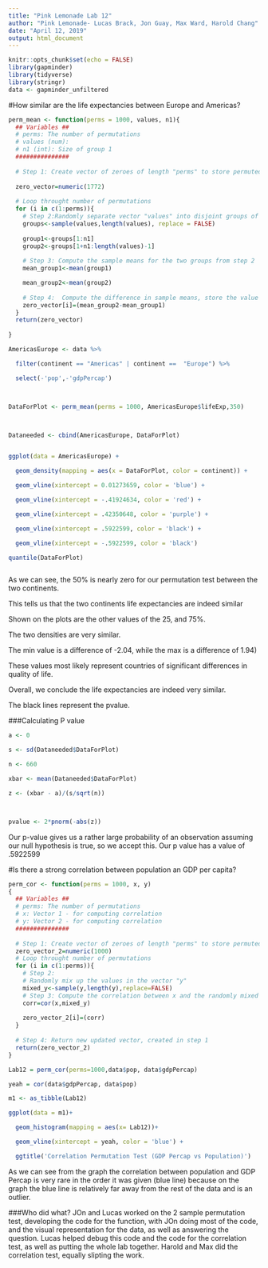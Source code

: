 ---
title: "Pink Lemonade Lab 12"
author: "Pink Lemonade- Lucas Brack, Jon Guay, Max Ward, Harold Chang"
date: "April 12, 2019"
output: html_document
---

```{r setup, include=FALSE, warning=FALSE, message=FALSE}
knitr::opts_chunk$set(echo = FALSE)
library(gapminder)
library(tidyverse)
library(stringr)
data <- gapminder_unfiltered
```

#How similar are the life expectancies between Europe and Americas?
```{r}
perm_mean <- function(perms = 1000, values, n1){
  ## Variables ##
  # perms: The number of permutations 
  # values (num): 
  # n1 (int): Size of group 1
  ###############
  
  # Step 1: Create vector of zeroes of length "perms" to store permuted mean differnces
  
  zero_vector=numeric(1772)
  
  # Loop throught number of permutations
  for (i in c(1:perms)){
    # Step 2:Randomly separate vector "values" into disjoint groups of size "n1" and "length(values) - n1" respectively
    groups<-sample(values,length(values), replace = FALSE)
    
    group1<-groups[1:n1]
    group2<-groups[1+n1:length(values)-1]
    
    # Step 3: Compute the sample means for the two groups from step 2
    mean_group1<-mean(group1)

    mean_group2<-mean(group2)
    
    # Step 4:  Compute the difference in sample means, store the value in the vector from step 1
    zero_vector[i]=(mean_group2-mean_group1)
  }
  return(zero_vector)
  
}
```

```{r,echo=FALSE, message = FALSE}

AmericasEurope <- data %>%

  filter(continent == "Americas" | continent ==  "Europe") %>%

  select(-'pop',-'gdpPercap')



DataForPlot <- perm_mean(perms = 1000, AmericasEurope$lifeExp,350)



Dataneeded <- cbind(AmericasEurope, DataForPlot)


ggplot(data = AmericasEurope) +

  geom_density(mapping = aes(x = DataForPlot, color = continent)) +

  geom_vline(xintercept = 0.01273659, color = 'blue') +

  geom_vline(xintercept = -.41924634, color = 'red') +

  geom_vline(xintercept = .42350648, color = 'purple') +

  geom_vline(xintercept = .5922599, color = 'black') +

  geom_vline(xintercept = -.5922599, color = 'black')

quantile(DataForPlot)



```
As we can see, the 50% is nearly zero for our permutation test between the two continents.

This tells us that the two continents life expectancies are indeed similar

Shown on the plots are the other values of the 25, and 75%.

The two densities are very similar.

The min value is a difference of -2.04, while the max is a difference of 1.94)

These values most likely represent countries of significant differences in quality of life.

Overall, we  conclude the life expectancies are indeed very similar. 

The black lines represent the pvalue.

###Calculating P value

```{r}

a <- 0

s <- sd(Dataneeded$DataForPlot)

n <- 660

xbar <- mean(Dataneeded$DataForPlot)

z <- (xbar - a)/(s/sqrt(n))



pvalue <- 2*pnorm(-abs(z))

```

Our p-value gives us a rather large probability of an observation assuming our null hypothesis is true, so we accept this.  Our p value has a value of .5922599


#Is there a strong correlation between population an GDP per capita? 
```{r,echo=FALSE,message = FALSE, warning=FALSE}

perm_cor <- function(perms = 1000, x, y)
{
  ## Variables ##
  # perms: The number of permutations 
  # x: Vector 1 - for computing correlation
  # y: Vector 2 - for computing correlation
  ###############
  
  # Step 1: Create vector of zeroes of length "perms" to store permuted mean differnces
  zero_vector_2=numeric(1000)
  # Loop throught number of permutations
  for (i in c(1:perms)){
    # Step 2:
    # Randomly mix up the values in the vector "y"
    mixed_y<-sample(y,length(y),replace=FALSE)
    # Step 3: Compute the correlation between x and the randomly mixed up y-vector. Store this value in the vector from step 1.
    corr=cor(x,mixed_y)
    
    zero_vector_2[i]=(corr)
  }
  
  # Step 4: Return new updated vector, created in step 1
  return(zero_vector_2)
}
```


```{r,echo=FALSE,message = FALSE, warning=FALSE}

Lab12 = perm_cor(perms=1000,data$pop, data$gdpPercap)

yeah = cor(data$gdpPercap, data$pop)

m1 <- as_tibble(Lab12)

ggplot(data = m1)+

  geom_histogram(mapping = aes(x= Lab12))+

  geom_vline(xintercept = yeah, color = 'blue') +

  ggtitle('Correlation Permutation Test (GDP Percap vs Population)')

```


As we can see from the graph the correlation between population and GDP Percap is very rare in the order it was given (blue line) because on the graph the blue line is relatively far away from the rest of the data and is an outlier.  



###Who did what?
  JOn and Lucas worked on the 2 sample permutation test, developing the code for the function, with JOn doing most of the code, and the visual representation for the data, as well as answering the question. Lucas helped debug this code and the code for the correlation test, as well as putting the whole lab together. Harold and Max did the correlation test, equally slipting the work.